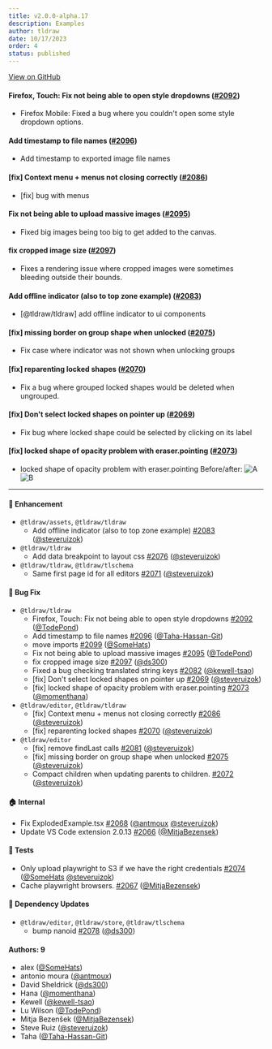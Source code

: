 ```yaml
---
title: v2.0.0-alpha.17
description: Examples
author: tldraw
date: 10/17/2023
order: 4
status: published
---
```


[View on GitHub](https://github.com/tldraw/tldraw/releases/tag/v2.0.0-alpha.17)


#### Firefox, Touch: Fix not being able to open style dropdowns ([#2092](https://github.com/tldraw/tldraw/pull/2092))

- Firefox Mobile: Fixed a bug where you couldn't open some style dropdown options.

#### Add timestamp to file names ([#2096](https://github.com/tldraw/tldraw/pull/2096))

- Add timestamp to exported image file names

#### [fix] Context menu + menus not closing correctly ([#2086](https://github.com/tldraw/tldraw/pull/2086))

- [fix] bug with menus

#### Fix not being able to upload massive images ([#2095](https://github.com/tldraw/tldraw/pull/2095))

- Fixed big images being too big to get added to the canvas.

#### fix cropped image size ([#2097](https://github.com/tldraw/tldraw/pull/2097))

- Fixes a rendering issue where cropped images were sometimes bleeding outside their bounds.

#### Add offline indicator (also to top zone example) ([#2083](https://github.com/tldraw/tldraw/pull/2083))

- [@tldraw/tldraw] add offline indicator to ui components

#### [fix] missing border on group shape when unlocked ([#2075](https://github.com/tldraw/tldraw/pull/2075))

- Fix case where indicator was not shown when unlocking groups

#### [fix] reparenting locked shapes ([#2070](https://github.com/tldraw/tldraw/pull/2070))

- Fix a bug where grouped locked shapes would be deleted when ungrouped.

#### [fix] Don't select locked shapes on pointer up ([#2069](https://github.com/tldraw/tldraw/pull/2069))

- Fix bug where locked shape could be selected by clicking on its label

#### [fix] locked shape of opacity problem with eraser.pointing ([#2073](https://github.com/tldraw/tldraw/pull/2073))

- locked shape of opacity problem with eraser.pointing
Before/after:
![A](https://github.com/tldraw/tldraw/assets/59823089/7483506c-72ac-45cc-93aa-f2a794ea8ff0) ![B](https://github.com/tldraw/tldraw/assets/59823089/ef0f988c-83f5-46a2-b891-0a391bca2f87)

---

#### 🚀 Enhancement

- `@tldraw/assets`, `@tldraw/tldraw`
  - Add offline indicator (also to top zone example) [#2083](https://github.com/tldraw/tldraw/pull/2083) ([@steveruizok](https://github.com/steveruizok))
- `@tldraw/tldraw`
  - Add data breakpoint to layout css [#2076](https://github.com/tldraw/tldraw/pull/2076) ([@steveruizok](https://github.com/steveruizok))
- `@tldraw/tldraw`, `@tldraw/tlschema`
  - Same first page id for all editors [#2071](https://github.com/tldraw/tldraw/pull/2071) ([@steveruizok](https://github.com/steveruizok))

#### 🐛 Bug Fix

- `@tldraw/tldraw`
  - Firefox, Touch: Fix not being able to open style dropdowns [#2092](https://github.com/tldraw/tldraw/pull/2092) ([@TodePond](https://github.com/TodePond))
  - Add timestamp to file names [#2096](https://github.com/tldraw/tldraw/pull/2096) ([@Taha-Hassan-Git](https://github.com/Taha-Hassan-Git))
  - move imports [#2099](https://github.com/tldraw/tldraw/pull/2099) ([@SomeHats](https://github.com/SomeHats))
  - Fix not being able to upload massive images [#2095](https://github.com/tldraw/tldraw/pull/2095) ([@TodePond](https://github.com/TodePond))
  - fix cropped image size [#2097](https://github.com/tldraw/tldraw/pull/2097) ([@ds300](https://github.com/ds300))
  - Fixed a bug checking translated string keys [#2082](https://github.com/tldraw/tldraw/pull/2082) ([@kewell-tsao](https://github.com/kewell-tsao))
  - [fix] Don't select locked shapes on pointer up [#2069](https://github.com/tldraw/tldraw/pull/2069) ([@steveruizok](https://github.com/steveruizok))
  - [fix] locked shape of opacity problem with eraser.pointing [#2073](https://github.com/tldraw/tldraw/pull/2073) ([@momenthana](https://github.com/momenthana))
- `@tldraw/editor`, `@tldraw/tldraw`
  - [fix] Context menu + menus not closing correctly [#2086](https://github.com/tldraw/tldraw/pull/2086) ([@steveruizok](https://github.com/steveruizok))
  - [fix] reparenting locked shapes [#2070](https://github.com/tldraw/tldraw/pull/2070) ([@steveruizok](https://github.com/steveruizok))
- `@tldraw/editor`
  - [fix] remove findLast calls [#2081](https://github.com/tldraw/tldraw/pull/2081) ([@steveruizok](https://github.com/steveruizok))
  - [fix] missing border on group shape when unlocked [#2075](https://github.com/tldraw/tldraw/pull/2075) ([@steveruizok](https://github.com/steveruizok))
  - Compact children when updating parents to children. [#2072](https://github.com/tldraw/tldraw/pull/2072) ([@steveruizok](https://github.com/steveruizok))

#### 🏠 Internal

- Fix ExplodedExample.tsx [#2068](https://github.com/tldraw/tldraw/pull/2068) ([@antmoux](https://github.com/antmoux) [@steveruizok](https://github.com/steveruizok))
- Update VS Code extension 2.0.13 [#2066](https://github.com/tldraw/tldraw/pull/2066) ([@MitjaBezensek](https://github.com/MitjaBezensek))

#### 🧪 Tests

- Only upload playwright to S3 if we have the right credentials [#2074](https://github.com/tldraw/tldraw/pull/2074) ([@SomeHats](https://github.com/SomeHats) [@steveruizok](https://github.com/steveruizok))
- Cache playwright browsers. [#2067](https://github.com/tldraw/tldraw/pull/2067) ([@MitjaBezensek](https://github.com/MitjaBezensek))

#### 🔩 Dependency Updates

- `@tldraw/editor`, `@tldraw/store`, `@tldraw/tlschema`
  - bump nanoid [#2078](https://github.com/tldraw/tldraw/pull/2078) ([@ds300](https://github.com/ds300))

#### Authors: 9

- alex ([@SomeHats](https://github.com/SomeHats))
- antonio moura ([@antmoux](https://github.com/antmoux))
- David Sheldrick ([@ds300](https://github.com/ds300))
- Hana ([@momenthana](https://github.com/momenthana))
- Kewell ([@kewell-tsao](https://github.com/kewell-tsao))
- Lu Wilson ([@TodePond](https://github.com/TodePond))
- Mitja Bezenšek ([@MitjaBezensek](https://github.com/MitjaBezensek))
- Steve Ruiz ([@steveruizok](https://github.com/steveruizok))
- Taha ([@Taha-Hassan-Git](https://github.com/Taha-Hassan-Git))